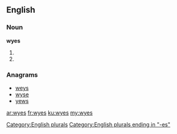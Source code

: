 ==English==

===Noun===
'''wyes'''

# {{plural of|wye}}
# {{plural of|wy}}

===Anagrams===
* [[weys#English|weys]]
* [[wyse#English|wyse]]
* [[yews#English|yews]]

[[Category:English plurals]]
[[Category:English plurals ending in "-es"]]

[[ar:wyes]]
[[fr:wyes]]
[[ku:wyes]]
[[my:wyes]]